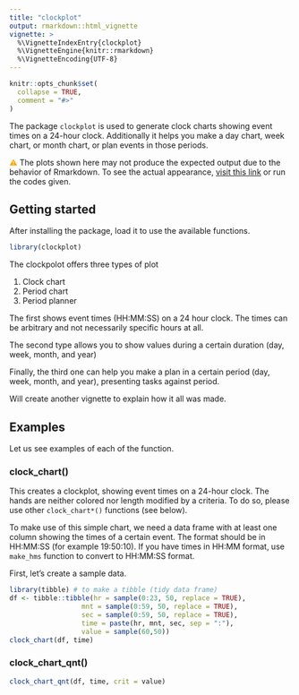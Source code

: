 ```yaml
---
title: "clockplot"
output: rmarkdown::html_vignette
vignette: >
  %\VignetteIndexEntry{clockplot}
  %\VignetteEngine{knitr::rmarkdown}
  %\VignetteEncoding{UTF-8}
---
```


```r
knitr::opts_chunk$set(
  collapse = TRUE,
  comment = "#>"
)
```

The package `clockplot` is used to generate clock charts showing event times 
on a 24-hour clock. Additionally it helps you make a day chart, week chart, 
or month chart, or plan events in those periods.

<span style = "color:Orange;">⚠</span> The plots shown here may not produce the
expected output due to the behavior of Rmarkdown. To see the actual appearance,
[visit this link](https://github.com/mahmudstat/clockplot) or run the codes given. 

## Getting started

After installing the package, load it to use the available functions. 

```r
library(clockplot)
```

The clockpolot offers three types of plot

1. Clock chart
2. Period chart
3. Period planner

The first shows event times (HH:MM:SS) on a 24 hour clock. The times can be arbitrary and not necessarily specific hours at all. 

The second type allows you to show values during a certain duration (day, week, month, and year)

Finally, the third one can help you make a plan in a certain period (day, week, month, and year), presenting tasks against period. 

Will create another vignette to explain how it all was made.

## Examples 

Let us see examples of each of the function. 

### clock_chart()

This creates a clockplot, showing event times on a 24-hour clock. The hands are
neither colored nor length modified by a criteria. To do so, please use other 
`clock_chart*()` functions (see below).

To make use of this simple chart, we need a data frame with at least one column
showing the times of a certain event. The format should be in HH:MM:SS (for
example 19:50:10). If you have times in HH:MM format, use `make_hms` function to
convert to HH:MM:SS format. 

First, let's create a sample data.

```r
library(tibble) # to make a tibble (tidy data frame)
df <- tibble::tibble(hr = sample(0:23, 50, replace = TRUE),
                  mnt = sample(0:59, 50, replace = TRUE),
                  sec = sample(0:59, 50, replace = TRUE),
                  time = paste(hr, mnt, sec, sep = ":"),
                  value = sample(60,50))
clock_chart(df, time)
```


### clock_chart_qnt()

```r
clock_chart_qnt(df, time, crit = value)
```


